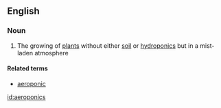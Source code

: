==English==

===Noun===
{{wikipedia}}
{{en-noun|-}}

# The growing of [[plant]]s without either [[soil]] or [[hydroponics]] but in a mist-laden atmosphere

====Related terms====
*[[aeroponic]]

[[id:aeroponics]]